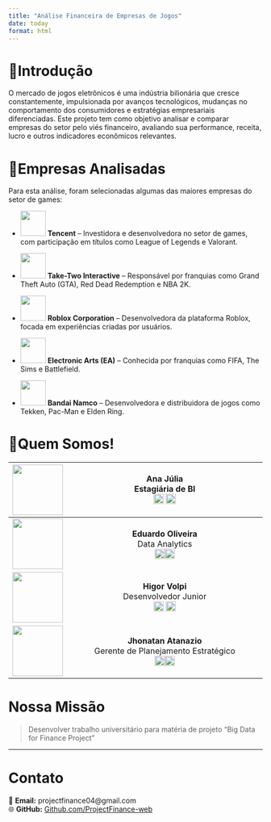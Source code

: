 ```yaml
---
title: "Análise Financeira de Empresas de Jogos"
date: today
format: html
---
```


# 📌Introdução

 O mercado de jogos eletrônicos é uma indústria bilionária que cresce constantemente, impulsionada por avanços tecnológicos, mudanças no comportamento dos consumidores e estratégias empresariais diferenciadas. Este projeto tem como objetivo analisar e comparar empresas do setor pelo viés financeiro, avaliando sua performance, receita, lucro e outros indicadores econômicos relevantes.

# 🎯Empresas Analisadas

Para esta análise, foram selecionadas algumas das maiores empresas do setor de games:

- ![](images/tcehy.png){width=50px} **Tencent** – Investidora e desenvolvedora no setor de games, com participação em títulos como League of Legends e Valorant.

- ![](images/take-two.png){width=50px} **Take-Two Interactive** – Responsável por franquias como Grand Theft Auto (GTA), Red Dead Redemption e NBA 2K.

- ![](images/roblox.png){width=50px} **Roblox Corporation** – Desenvolvedora da plataforma Roblox, focada em experiências criadas por usuários.

- ![](images/ea.png){width=50px} **Electronic Arts (EA)** – Conhecida por franquias como FIFA, The Sims e Battlefield.

- ![](images/bandai.png){width=50px} **Bandai Namco** – Desenvolvedora e distribuidora de jogos como Tekken, Pac-Man e Elden Ring.

# 🤝Quem Somos!

| ![](images/ana.jpg){width=100px}   | **Ana Júlia** <br>Estagiária de BI<br>[![LinkedIn](images/logo.png){width=20px}](https://www.linkedin.com/in/anakucharski/) [![Portfolio](images/github.png){width=20px}](https://anajuliakucharski.github.io/portfolio/)             |
|:-----------------------------------:|:---------------------------------------------------------------------------------------------------------------------------------:|
| ![](images/eduardo.jpg){width=100px}                | **Eduardo Oliveira** <br>Data Analytics<br>[![LinkedIn](images/logo.png){width=20px}](https://www.linkedin.com/in/eduardo-oliveira-pereira/)[![Portfolio](images/github.png){width=20px}](https://eduoliveira1504.github.io/Portfolio/)   |
| ![](images/higor.jpg){width=100px} | **Higor Volpi** <br>Desenvolvedor Junior<br>[![LinkedIn](images/logo.png){width=20px}](https://www.linkedin.com/in/higor-palote-volpi/) [![Portfolio](images/github.png){width=20px}](https://github.com/ProjectFinance-web/project-web)   |
| ![](images/jhonatan.jpg){width=100px}| **Jhonatan Atanazio** <br>Gerente de Planejamento Estratégico<br>[![LinkedIn](images/logo.png){width=20px}](https://www.linkedin.com/in/atanaziojhonatan/)[![Portfolio](images/github.png){width=20px}](https://atanazioj.github.io/portfolio/) |


# Nossa Missão

> Desenvolver trabalho universitário para matéria de projeto "Big Data for Finance Project"

---

# Contato  

📧 **Email:** projectfinance04@gmail.com  
🌐 **GitHub:** [Github.com/ProjectFinance-web](https://github.com/ProjectFinance-web)